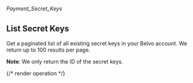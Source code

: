 ###### *Payment_Secret_Keys*

## List Secret Keys

Get a paginated list of all existing secret keys in your Belvo account. We return up to 100 results per page.


  **Note**: We only return the ID of the secret keys.


{/* render operation */}
